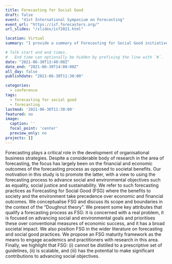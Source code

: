 ```yaml
---
title: Forecasting for Social Good
draft: false
event: "41st International Symposium on Forecasting"
event_url: "https://isf.forecasters.org/"
url_slides: "/slides/isf2021.html"

location: Virtual
summary: "I provide a summary of Forecasting for Social Good initiatives, I elaborate on what is forecasting for social good,  and what attributes makes a forecasting process FGSG."

# Talk start and end times.
#   End time can optionally be hidden by prefixing the line with `#`.
date: "2021-06-30T13:40:00Z"
date_end: "2021-06-30T14:00:00Z"
all_day: false
publishdate: "2021-06-30T11:30:00"

categories:
  - conference
tags:
  - forecasting for social good
  - forecasting
lastmod: '2021-06-30T11:30:00'
featured: no
image:
  caption: ''
  focal_point: 'center'
  preview_only: no
projects: []
---
```


Forecasting plays a critical role in the development of organisational business strategies. Despite a considerable body of research in the area of forecasting, the focus has largely been on the financial and economic outcomes of the forecasting process as opposed to societal benefits. Our motivation in this study is to promote the latter, with a view to using the forecasting process to advance social and environmental objectives such as equality, social justice and sustainability. We refer to such forecasting practices as Forecasting for Social Good (FSG) where the benefits to society and the environment take precedence over economic and financial outcomes. We conceptualise FSG and discuss its scope and boundaries in the context of the "Doughnut theory". We present some key attributes that qualify a forecasting process as FSG: it is concerned with a real problem, it is focused on advancing social and environmental goals and prioritises these over conventional measures of economic success, and it has a broad societal impact. We also position FSG in the wider literature on forecasting and social good practices. We propose an FSG maturity framework as the means to engage academics and practitioners with research in this area. Finally, we highlight that FSG: (i) cannot be distilled to a prescriptive set of guidelines, (ii) is scalable, and (iii) has the potential to make significant contributions to advancing social objectives.

